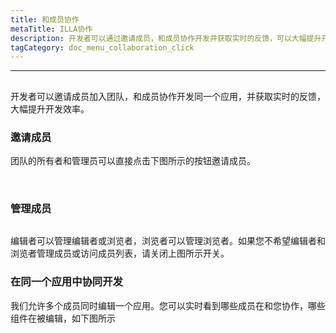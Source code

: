 ```yaml
---
title: 和成员协作
metaTitle: ILLA协作
description: 开发者可以通过邀请成员，和成员协作开发并获取实时的反馈，可以大幅提升开发效率
tagCategory: doc_menu_collaboration_click
---
```

---

## <Heading hidden>和成员协作</Heading>
开发者可以邀请成员加入团队，和成员协作开发同一个应用，并获取实时的反馈，大幅提升开发效率。

### 邀请成员

团队的所有者和管理员可以直接点击下图所示的按钮邀请成员。

<img src='https://cdn.illacloud.com/official-website/img/docs/assemble/collaboration.png' alt="" />

<img src='https://cdn.illacloud.com/official-website/img/docs/assemble/collaboration(1).png' alt="" />

### 管理成员

<img src='https://cdn.illacloud.com/official-website/img/docs/assemble/collaboration(2).png' alt="" />

编辑者可以管理编辑者或浏览者，浏览者可以管理浏览者。如果您不希望编辑者和浏览者管理成员或访问成员列表，请关闭上图所示开关。

### 在同一个应用中协同开发

我们允许多个成员同时编辑一个应用。您可以实时看到哪些成员在和您协作，哪些组件在被编辑，如下图所示

<img src='https://cdn.illacloud.com/official-website/img/docs/assemble/collaboration(3).png' alt="" />
